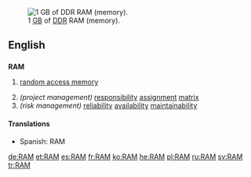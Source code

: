 {{see|ram|Ram}}
[[Image:DDR RAM-2.jpg|thumb|right|1 [[GB]] of [[DDR]] RAM (memory).]]
==English==

==={{acronym}}===
'''RAM'''

# {{computing}} [[random access memory]]
# ''(project management)'' [[responsibility]] [[assignment]] [[matrix]]
# ''(risk management)'' [[reliability]] [[availability]] [[maintainability]]

====Translations====
*Spanish: RAM {{f}}

[[de:RAM]]
[[et:RAM]]
[[es:RAM]]
[[fr:RAM]]
[[ko:RAM]]
[[he:RAM]]
[[pl:RAM]]
[[ru:RAM]]
[[sv:RAM]]
[[tr:RAM]]